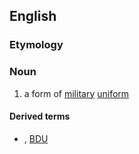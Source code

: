 ==English==
{{wikipedia}}

===Etymology===
{{compound|en|battle|dress}}

===Noun===
{{en-noun|~}}

# a form of [[military]] [[uniform]]

====Derived terms====
* {{l|en|BD}}, [[BDU]] {{qualifier|abbreviation}}